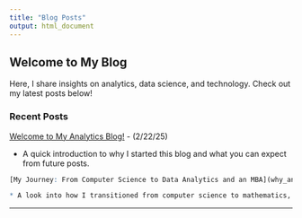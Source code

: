 ```yaml
---
title: "Blog Posts"
output: html_document
---
```


## Welcome to My Blog

Here, I share insights on analytics, data science, and technology. Check out my latest posts below!

### Recent Posts

[Welcome to My Analytics Blog!](intro_blog.html) - (2/22/25)

* A quick introduction to why I started this blog and what you can expect from future posts.

```r
[My Journey: From Computer Science to Data Analytics and an MBA](why_analytics.html) - (2/28/25)

* A look into how I transitioned from computer science to mathematics, pursued analytics, and added an MBA to bridge the gap between data and business.
```

__________